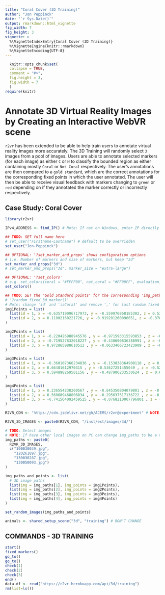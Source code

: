 ```yaml
---
title: "Coral Cover (3D Training)"
author: "Jon Peppinck"
date: "`r Sys.Date()`"
output: rmarkdown::html_vignette
fig_width: 7
fig_height: 3
vignette: >
  %\VignetteIndexEntry{Coral Cover (3D Training)}
  %\VignetteEngine{knitr::rmarkdown}
  %\VignetteEncoding{UTF-8}
---
```

  
```r
  knitr::opts_chunk$set(
  collapse = TRUE,
  comment = "#>",
  fig.height = 3,
  fig.width = 7
  )
require(knitr)
```
  
# Annotate 3D Virtual Reality Images by Creating an Interactive WebVR scene

`r2vr` has been extended to be able to help train users to annotate virtual reality images more accurately. The 3D Training will randomly select `3` images from a pool of images. Users are able to annotate selected markers (for each image) as either `C` or `N` to classify the bounded region as either containing mostly `Coral` or `Not Coral` respectively. The user's annotations are then compared to a `gold standard`, which are the correct annotations for the corresponding fixed points in which the user annotated. The user will then be able to receive visual feedback with markers changing to `green` or `red` depending on if they annotated the marker correctly or incorrectly respectively.

## Case Study: Coral Cover

```r
library(r2vr)

IPv4_ADDRESS <- find_IP() # Note: If not on Windows, enter IP directly

## TODO: SET full name here
# set_user("Firstname-Lastname") # default to be overridden
set_user("Jon-Peppinck")

## OPTIONAL: '?set_marker_and_props' shows configuration options
# i.e. Number of markers and size of markers, but keep "3d"
set_marker_and_props("3d")
# set_marker_and_props("3d", marker_size = "extra-large") 

## OPTIONAL: '?set_colors'
# e.g. set_colors(coral = "#FFFF00", not_coral = "#FF00FF", evaluation_selection = "#0000FF")
set_colors()

## TODO: SET the 'Gold Standard points' for the corresponding 'img_paths' (set below)
# '?random_fixed_3d_marker()'
# Note: change 'id' and 'isCoral' and remove ',' for last random fixed marker generated
img1Points = list(
  list(id = 1, x = -0.635719096717973, y = -0.559076868185302, z = 0.532253967132419, isCoral = 1), # coral?
  list(id = 2, x = 0.11002160221726, y = -0.919201260096651, z = -0.378106189426035, isCoral = 1) # coral?
)

img2Points = list(
  list(id = 1, x = -0.220426988945576 , y = -0.971593315593853 , z = -0.0861299694515765, isCoral = 0),
  list(id = 2, x = -0.719527832018227 , y = -0.430690836388991 , z = -0.5447798660025, isCoral = 0), 
  list(id = 3, x = 0.972865988610512 , y = -0.0633466723423909 , z = -0.22252857638523, isCoral = 0) 
)

img3Points = list(
  list(id = 1, x = -0.360107366234836 , y = -0.153838364908118 , z = 0.920139360241592, isCoral = 0),
  list(id = 2, x = 0.66401612970315 , y = -0.53627251455049 , z = -0.521051215939224, isCoral = 0), 
  list(id = 3, x = 0.594898269501156 , y = -0.487906233530624 , z = 0.638782870955765, isCoral = 0) 
)

img4Points = list(
  list(id = 1, x = 0.236554238200567 , y = -0.645350804079801 , z = -0.726336307823658, isCoral = 0),
  list(id = 2, x = 0.560689468806834 , y = -0.295637517136722 , z = -0.773450565990061, isCoral = 0), 
  list(id = 3, x = -0.741564092459525 , y = -0.0768210007796801 , z = -0.66646922705695, isCoral = 0) 
)

R2VR_CDN <- "https://cdn.jsdelivr.net/gh/ACEMS/r2vr@experiment" # NOTE: Subject to change

R2VR_3D_IMAGES <- paste0(R2VR_CDN, "/inst/ext/images/3d/")

# TODO: Select images
# NOTE: If have other local images on PC can change img_paths to be a vector of relative file location for the current working directory
img_paths <- paste0(
  R2VR_3D_IMAGES,
  c("100030039.jpg",
    "120261897.jpg",
    "130030287.jpg",
    "130050093.jpg")
)

img_paths_and_points <- list(
  # 3D image paths
  list(img = img_paths[1], img_points = img1Points),
  list(img = img_paths[2], img_points = img2Points),
  list(img = img_paths[3], img_points = img3Points),
  list(img = img_paths[4], img_points = img4Points)
)

set_random_images(img_paths_and_points)

animals <- shared_setup_scene("3d", "training") # DON'T CHANGE
```

## COMMANDS - 3D TRAINING

```r
start()
fixed_markers()
go_to()
go_to()
check(1)
check(2)
check(3)
end()
data.df <- read("https://r2vr.herokuapp.com/api/3d/training")
rm(list=ls())
```
